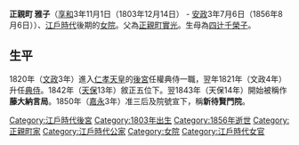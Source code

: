 {{Unreferenced|time=2016-08-19T03:24:34+00:00}} 
{{japanese|japanese=正親町 雅子|kana=おおぎまち なおこ|romaji=Ōzamachi Naoko}}
'''正親町 雅子'''（[[享和|享和]]3年11月1日（1803年12月14日） - [[安政|安政]]3年7月6日（1856年8月6日））、[[江戶時代|江戶時代]]後期的[[女院|女院]]。父為[[正親町實光|正親町實光]]。生母為[[四辻千榮子|四辻千榮子]]。

== 生平 ==
1820年（[[文政|文政]]3年）進入[[仁孝天皇|仁孝天皇]]的[[後宮|後宮]]任權典侍一職，翌年1821年（文政4年）升任[[典侍|典侍]]。1842年（[[天保_(日本)|天保]]13年）敘正五位下。翌1843年（天保14年）開始被稱作'''藤大納言局'''。1850年（[[嘉永_(日本)|嘉永]]3年）准三后及院號宣下，稱'''新待賢門院'''。
 {{江戶時代皇后}}
{{DEFAULTSORT:Oozamachi Naoko}}

[[Category:江戶時代後宮|Category:江戶時代後宮]]
[[Category:1803年出生|Category:1803年出生]]
[[Category:1856年逝世|Category:1856年逝世]]
[[Category:正親町家|Category:正親町家]]
[[Category:江戶時代公家|Category:江戶時代公家]]
[[Category:女院|Category:女院]]
[[Category:江戶時代女官|Category:江戶時代女官]]